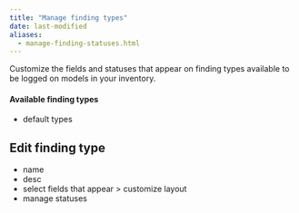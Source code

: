 ```yaml
---
title: "Manage finding types"
date: last-modified
aliases: 
  - manage-finding-statuses.html
---
```


Customize the fields and statuses that appear on finding types available to be logged on models in your inventory.

#### Available finding types

- default types

## Edit finding type

- name
- desc
- select fields that appear > customize layout
- manage statuses

<!-- ::: {.callout}
`Open` and `Closed` are [Locked]{.bubble} stages, meaning they cannot be modified or removed.

:::

::: {.attn}

## Prerequisites

- [x] {{< var link.login >}}
- [x] You are a [{{< fa hand >}} Customer Admin]{.bubble} or assigned another role with sufficient permissions to perform the tasks in this guide.[^1] 

:::

## Add finding statuses

1. In the left sidebar, click **{{< fa gear >}} Settings**.

2. Under Findings, select **Finding Statuses**.

3. Click **{{< fa plus >}} Add Finding Status**.

4. Enter in a **[name]{.smallcaps}** and assign a **[color]{.smallcaps}** to your finding status.

5. When you are done, click **Add Finding Status** to create your new status.


## Edit or delete statuses

1. In the left sidebar, click **{{< fa gear >}} Settings**.

2. Under Findings, select **Finding Statuses**.

3. Hover over the finding status you'd like to modify.

4. When the **{{< fa ellipsis-vertical >}}** appears, click on it and select:

    - **{{< fa pencil >}} Edit Details** to change the **[name]{.smallcaps}** or **[color]{.smallcaps}** of the status.
    - [**{{< fa trash-can >}} Delete Status**]{.red} to remove the status.

::: {.callout-important title="Finding status deletion is permanent and cannot be undone."}

Findings statuses cannot be deleted if in use on a finding. Ensure that the status you're deleting is not associated with any findings before proceeding.
::: -->


<!-- FOOTNOTES -->

<!-- [^1]: [Manage permissions](/guide/configuration/manage-permissions.qmd) -->
